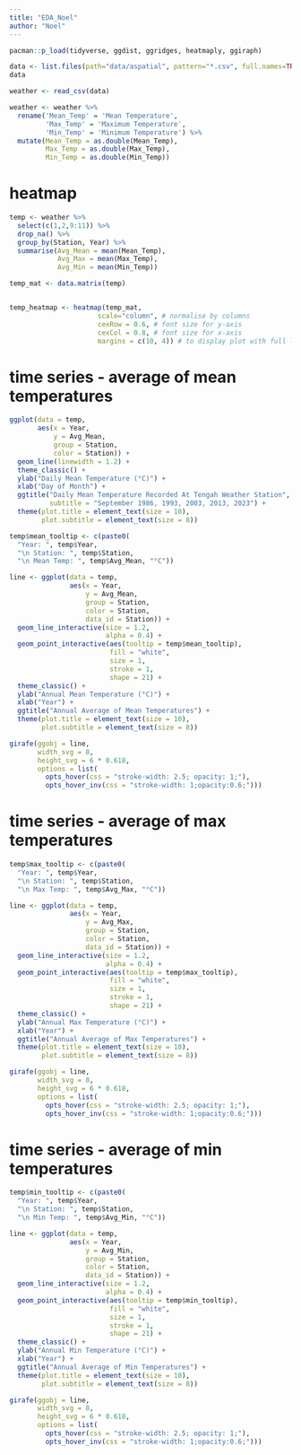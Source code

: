```yaml
---
title: "EDA_Noel"
author: "Noel"
---
```


```r
pacman::p_load(tidyverse, ggdist, ggridges, heatmaply, ggiraph)

```

```r
data <- list.files(path="data/aspatial", pattern="*.csv", full.names=TRUE)
data

weather <- read_csv(data)
```
```r
weather <- weather %>%
  rename('Mean_Temp' = 'Mean Temperature',
         'Max_Temp' = 'Maximum Temperature',
         'Min_Temp' = 'Minimum Temperature') %>%
  mutate(Mean_Temp = as.double(Mean_Temp),
         Max_Temp = as.double(Max_Temp),
         Min_Temp = as.double(Min_Temp))
```

# heatmap
```r
temp <- weather %>%
  select(c(1,2,9:11)) %>%
  drop_na() %>%
  group_by(Station, Year) %>%
  summarise(Avg_Mean = mean(Mean_Temp),
            Avg_Max = mean(Max_Temp),
            Avg_Min = mean(Min_Temp))

temp_mat <- data.matrix(temp)


temp_heatmap <- heatmap(temp_mat,
                      scale="column", # normalise by columns
                      cexRow = 0.6, # font size for y-axis
                      cexCol = 0.8, # font size for x-axis
                      margins = c(10, 4)) # to display plot with full labels shown
```

# time series - average of mean temperatures
```r
ggplot(data = temp,
       aes(x = Year,
           y = Avg_Mean,
           group = Station,
           color = Station)) +
  geom_line(linewidth = 1.2) +
  theme_classic() +
  ylab("Daily Mean Temperature (°C)") +
  xlab("Day of Month") +
  ggtitle("Daily Mean Temperature Recorded At Tengah Weather Station",
          subtitle = "September 1986, 1993, 2003, 2013, 2023") +
  theme(plot.title = element_text(size = 10),
        plot.subtitle = element_text(size = 8)) 
```

```r
temp$mean_tooltip <- c(paste0(
  "Year: ", temp$Year,
  "\n Station: ", temp$Station,
  "\n Mean Temp: ", temp$Avg_Mean, "°C"))

line <- ggplot(data = temp,
               aes(x = Year,
                   y = Avg_Mean,
                   group = Station,
                   color = Station,
                   data_id = Station)) +
  geom_line_interactive(size = 1.2,
                        alpha = 0.4) +
  geom_point_interactive(aes(tooltip = temp$mean_tooltip),
                         fill = "white",
                         size = 1,
                         stroke = 1,
                         shape = 21) +
  theme_classic() +
  ylab("Annual Mean Temperature (°C)") +
  xlab("Year") +
  ggtitle("Annual Average of Mean Temperatures") +
  theme(plot.title = element_text(size = 10),
        plot.subtitle = element_text(size = 8)) 

girafe(ggobj = line, 
       width_svg = 8,
       height_svg = 6 * 0.618,
       options = list(
         opts_hover(css = "stroke-width: 2.5; opacity: 1;"),
         opts_hover_inv(css = "stroke-width: 1;opacity:0.6;")))

```

# time series - average of max temperatures
```r
temp$max_tooltip <- c(paste0(
  "Year: ", temp$Year,
  "\n Station: ", temp$Station,
  "\n Max Temp: ", temp$Avg_Max, "°C"))

line <- ggplot(data = temp,
               aes(x = Year,
                   y = Avg_Max,
                   group = Station,
                   color = Station,
                   data_id = Station)) +
  geom_line_interactive(size = 1.2,
                        alpha = 0.4) +
  geom_point_interactive(aes(tooltip = temp$max_tooltip),
                         fill = "white",
                         size = 1,
                         stroke = 1,
                         shape = 21) +
  theme_classic() +
  ylab("Annual Max Temperature (°C)") +
  xlab("Year") +
  ggtitle("Annual Average of Max Temperatures") +
  theme(plot.title = element_text(size = 10),
        plot.subtitle = element_text(size = 8)) 

girafe(ggobj = line, 
       width_svg = 8,
       height_svg = 6 * 0.618,
       options = list(
         opts_hover(css = "stroke-width: 2.5; opacity: 1;"),
         opts_hover_inv(css = "stroke-width: 1;opacity:0.6;")))

```



# time series - average of min temperatures
```r
temp$min_tooltip <- c(paste0(
  "Year: ", temp$Year,
  "\n Station: ", temp$Station,
  "\n Min Temp: ", temp$Avg_Min, "°C"))

line <- ggplot(data = temp,
               aes(x = Year,
                   y = Avg_Min,
                   group = Station,
                   color = Station,
                   data_id = Station)) +
  geom_line_interactive(size = 1.2,
                        alpha = 0.4) +
  geom_point_interactive(aes(tooltip = temp$min_tooltip),
                         fill = "white",
                         size = 1,
                         stroke = 1,
                         shape = 21) +
  theme_classic() +
  ylab("Annual Min Temperature (°C)") +
  xlab("Year") +
  ggtitle("Annual Average of Min Temperatures") +
  theme(plot.title = element_text(size = 10),
        plot.subtitle = element_text(size = 8)) 

girafe(ggobj = line, 
       width_svg = 8,
       height_svg = 6 * 0.618,
       options = list(
         opts_hover(css = "stroke-width: 2.5; opacity: 1;"),
         opts_hover_inv(css = "stroke-width: 1;opacity:0.6;")))

```


















